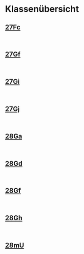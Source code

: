 # Klassenübersicht
## [27Fc](/klassen/27Fc)
<br />

## [27Gf](/klassen/27Gf)
<br />

## [27Gi](/klassen/27Gi)
<br />

## [27Gj](/klassen/27Gj)
<br />

## [28Ga](/klassen/28Ga)
<br />

## [28Gd](/klassen/28Gd)
<br />

## [28Gf](/klassen/28Gf)
<br />

## [28Gh](/klassen/28Gh)
<br />

## [28mU](/klassen/28mU)